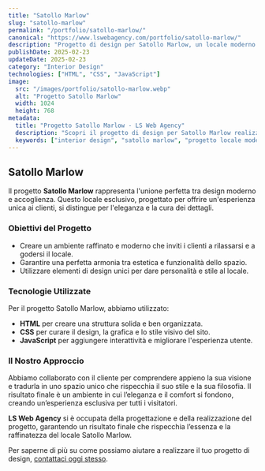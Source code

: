 ```yaml
---
title: "Satollo Marlow"
slug: "satollo-marlow"
permalink: "/portfolio/satollo-marlow/"
canonical: "https://www.lswebagency.com/portfolio/satollo-marlow/"
description: "Progetto di design per Satollo Marlow, un locale moderno che unisce eleganza e accoglienza in uno spazio esclusivo."
publishDate: 2025-02-23
updateDate: 2025-02-23
category: "Interior Design"
technologies: ["HTML", "CSS", "JavaScript"]
image:
  src: "/images/portfolio/satollo-marlow.webp"
  alt: "Progetto Satollo Marlow"
  width: 1024
  height: 768
metadata:
  title: "Progetto Satollo Marlow - LS Web Agency"
  description: "Scopri il progetto di design per Satollo Marlow realizzato da LS Web Agency: eleganza e accoglienza in un ambiente moderno e sofisticato."
  keywords: ["interior design", "satollo marlow", "progetto locale moderno", "design esclusivo"]
---
```


## Satollo Marlow

Il progetto **Satollo Marlow** rappresenta l'unione perfetta tra design moderno e accoglienza. Questo locale esclusivo, progettato per offrire un'esperienza unica ai clienti, si distingue per l'eleganza e la cura dei dettagli.

### Obiettivi del Progetto

- Creare un ambiente raffinato e moderno che inviti i clienti a rilassarsi e a godersi il locale.
- Garantire una perfetta armonia tra estetica e funzionalità dello spazio.
- Utilizzare elementi di design unici per dare personalità e stile al locale.

### Tecnologie Utilizzate

Per il progetto Satollo Marlow, abbiamo utilizzato:

- **HTML** per creare una struttura solida e ben organizzata.
- **CSS** per curare il design, la grafica e lo stile visivo del sito.
- **JavaScript** per aggiungere interattività e migliorare l'esperienza utente.

### Il Nostro Approccio

Abbiamo collaborato con il cliente per comprendere appieno la sua visione e tradurla in uno spazio unico che rispecchia il suo stile e la sua filosofia. Il risultato finale è un ambiente in cui l’eleganza e il comfort si fondono, creando un’esperienza esclusiva per tutti i visitatori.

**LS Web Agency** si è occupata della progettazione e della realizzazione del progetto, garantendo un risultato finale che rispecchia l’essenza e la raffinatezza del locale Satollo Marlow.

Per saperne di più su come possiamo aiutare a realizzare il tuo progetto di design, [contattaci oggi stesso](https://lucasanna.eu/contatti).
